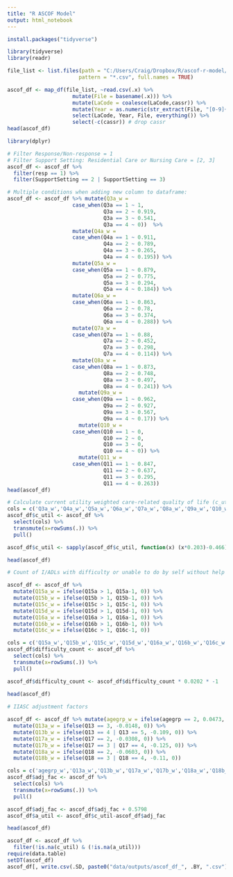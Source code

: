 ```yaml
---
title: "R ASCOF Model"
output: html_notebook
---
```


```r
install.packages("tidyverse")

```


```r
library(tidyverse)
library(readr)

file_list <- list.files(path = "C:/Users/Craig/Dropbox/R/ascof-r-model/data/ascof_raw",
                       pattern = "*.csv", full.names = TRUE)

ascof_df <- map_df(file_list, ~read.csv(.x) %>%
                     mutate(File = basename(.x))) %>%
                     mutate(LaCode = coalesce(LaCode,cassr)) %>%
                     mutate(Year = as.numeric(str_extract(File, "[0-9]+"))) %>%
                     select(LaCode, Year, File, everything()) %>%
                     select(-c(cassr)) # drop cassr
head(ascof_df)
```

```r
library(dplyr)

# Filter Response/Non-response = 1
# Filter Support Setting: Residential Care or Nursing Care = [2, 3]
ascof_df <- ascof_df %>% 
  filter(resp == 1) %>%
  filter(SupportSetting == 2 | SupportSetting == 3)
```

```r
# Multiple conditions when adding new column to dataframe:
ascof_df <- ascof_df %>% mutate(Q3a_w =               
                     case_when(Q3a == 1 ~ 1, 
                               Q3a == 2 ~ 0.919,
                               Q3a == 3 ~ 0.541,
                               Q3a == 4 ~ 0))  %>%
                     mutate(Q4a_w =
                     case_when(Q4a == 1 ~ 0.911, 
                               Q4a == 2 ~ 0.789,
                               Q4a == 3 ~ 0.265,
                               Q4a == 4 ~ 0.195)) %>%
                     mutate(Q5a_w =
                     case_when(Q5a == 1 ~ 0.879, 
                               Q5a == 2 ~ 0.775,
                               Q5a == 3 ~ 0.294,
                               Q5a == 4 ~ 0.184)) %>%
                     mutate(Q6a_w =
                     case_when(Q6a == 1 ~ 0.863, 
                               Q6a == 2 ~ 0.78,
                               Q6a == 3 ~ 0.374,
                               Q6a == 4 ~ 0.288)) %>%
                     mutate(Q7a_w =
                     case_when(Q7a == 1 ~ 0.88, 
                               Q7a == 2 ~ 0.452,
                               Q7a == 3 ~ 0.298,
                               Q7a == 4 ~ 0.114)) %>%
                     mutate(Q8a_w =
                     case_when(Q8a == 1 ~ 0.873, 
                               Q8a == 2 ~ 0.748,
                               Q8a == 3 ~ 0.497,
                               Q8a == 4 ~ 0.241)) %>%
                       mutate(Q9a_w =
                     case_when(Q9a == 1 ~ 0.962, 
                               Q9a == 2 ~ 0.927,
                               Q9a == 3 ~ 0.567,
                               Q9a == 4 ~ 0.17)) %>%
                       mutate(Q10_w =
                     case_when(Q10 == 1 ~ 0, 
                               Q10 == 2 ~ 0,
                               Q10 == 3 ~ 0,
                               Q10 == 4 ~ 0)) %>%
                       mutate(Q11_w =
                     case_when(Q11 == 1 ~ 0.847, 
                               Q11 == 2 ~ 0.637,
                               Q11 == 3 ~ 0.295,
                               Q11 == 4 ~ 0.263))
head(ascof_df)
```


```r
# Calculate current utility weighted care-related quality of life (c_utility)
cols = c('Q3a_w','Q4a_w','Q5a_w','Q6a_w','Q7a_w','Q8a_w','Q9a_w','Q10_w','Q11_w')
ascof_df$c_util <- ascof_df %>% 
  select(cols) %>% 
  transmute(x=rowSums(.)) %>% 
  pull()

ascof_df$c_util <- sapply(ascof_df$c_util, function(x) (x*0.203)-0.466)

head(ascof_df)
```
```r
# Count of I/ADLs with difficulty or unable to do by self without help

ascof_df <- ascof_df %>% 
  mutate(Q15a_w = ifelse(Q15a > 1, Q15a-1, 0)) %>%
  mutate(Q15b_w = ifelse(Q15b > 1, Q15b-1, 0)) %>%
  mutate(Q15c_w = ifelse(Q15c > 1, Q15c-1, 0)) %>%
  mutate(Q15d_w = ifelse(Q15d > 1, Q15d-1, 0)) %>%
  mutate(Q16a_w = ifelse(Q16a > 1, Q16a-1, 0)) %>%
  mutate(Q16b_w = ifelse(Q16b > 1, Q16b-1, 0)) %>%
  mutate(Q16c_w = ifelse(Q16c > 1, Q16c-1, 0))

cols = c('Q15a_w','Q15b_w','Q15c_w','Q15d_w','Q16a_w','Q16b_w','Q16c_w')
ascof_df$difficulty_count <- ascof_df %>% 
  select(cols) %>% 
  transmute(x=rowSums(.)) %>% 
  pull()

ascof_df$difficulty_count <- ascof_df$difficulty_count * 0.0202 * -1
                                   
head(ascof_df)
```

```r
# IIASC adjustment factors

ascof_df <- ascof_df %>% mutate(agegrp_w = ifelse(agegrp == 2, 0.0473, 0)) %>%
  mutate(Q13a_w = ifelse(Q13 == 3, -0.0148, 0)) %>%
  mutate(Q13b_w = ifelse(Q13 == 4 | Q13 == 5, -0.109, 0)) %>%
  mutate(Q17a_w = ifelse(Q17 == 2, -0.0308, 0)) %>%
  mutate(Q17b_w = ifelse(Q17 == 3 | Q17 == 4, -0.125, 0)) %>%
  mutate(Q18a_w = ifelse(Q18 == 2, -0.0603, 0)) %>%
  mutate(Q18b_w = ifelse(Q18 == 3 | Q18 == 4, -0.11, 0))

cols = c('agegrp_w','Q13a_w','Q13b_w','Q17a_w','Q17b_w','Q18a_w','Q18b_w','difficulty_count')
ascof_df$adj_fac <- ascof_df %>% 
  select(cols) %>% 
  transmute(x=rowSums(.)) %>% 
  pull()

ascof_df$adj_fac <- ascof_df$adj_fac + 0.5798
ascof_df$a_util <- ascof_df$c_util-ascof_df$adj_fac

head(ascof_df)
```

```r
ascof_df <- ascof_df %>% 
  filter(!is.na(c_util) & (!is.na(a_util)))
require(data.table)
setDT(ascof_df)
ascof_df[, write.csv(.SD, paste0("data/outputs/ascof_df_", .BY, ".csv")), by = Year]
```


